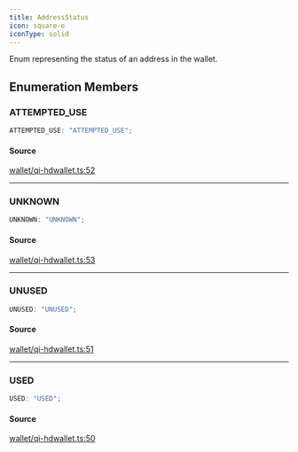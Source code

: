 ```yaml
---
title: AddressStatus
icon: square-e
iconType: solid
---
```


Enum representing the status of an address in the wallet.

## Enumeration Members

### ATTEMPTED\_USE

```ts
ATTEMPTED_USE: "ATTEMPTED_USE";
```

#### Source

[wallet/qi-hdwallet.ts:52](https://github.com/dominant-strategies/quais.js/blob/6a6128e5997518521d7c754be869bb860fbe0d6e/src/wallet/qi-hdwallet.ts#L52)

***

### UNKNOWN

```ts
UNKNOWN: "UNKNOWN";
```

#### Source

[wallet/qi-hdwallet.ts:53](https://github.com/dominant-strategies/quais.js/blob/6a6128e5997518521d7c754be869bb860fbe0d6e/src/wallet/qi-hdwallet.ts#L53)

***

### UNUSED

```ts
UNUSED: "UNUSED";
```

#### Source

[wallet/qi-hdwallet.ts:51](https://github.com/dominant-strategies/quais.js/blob/6a6128e5997518521d7c754be869bb860fbe0d6e/src/wallet/qi-hdwallet.ts#L51)

***

### USED

```ts
USED: "USED";
```

#### Source

[wallet/qi-hdwallet.ts:50](https://github.com/dominant-strategies/quais.js/blob/6a6128e5997518521d7c754be869bb860fbe0d6e/src/wallet/qi-hdwallet.ts#L50)
